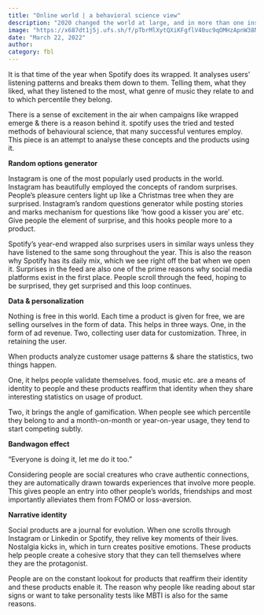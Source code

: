```yaml
---
title: "Online world | a behavioral science view"
description: "2020 changed the world at large, and in more than one instance, for the better."
image: "https://x687dt1j5j.ufs.sh/f/pTbrMlXytQXiKFgflV40uc9qOMHzApnW38NDejVaClskLmrx"
date: "March 22, 2022"
author:
category: fbl
---
```


It is that time of the year when Spotify does its wrapped. It analyses users’ listening patterns and breaks them down to them. Telling them, what they liked, what they listened to the most, what genre of music they relate to and to which percentile they belong.

There is a sense of excitement in the air when campaigns like wrapped emerge & there is a reason behind it. spotify uses the tried and tested methods of behavioural science, that many successful ventures employ. This piece is an attempt to analyse these concepts and the products using it.

**Random options generator**

Instagram is one of the most popularly used products in the world. Instagram has beautifully employed the concepts of random surprises. People’s pleasure centers light up like a Christmas tree when they are surprised. Instagram’s random questions generator while posting stories and marks mechanism for questions like ‘how good a kisser you are’ etc. Give people the element of surprise, and this hooks people more to a product.

Spotify’s year-end wrapped also surprises users in similar ways unless they have listened to the same song throughout the year. This is also the reason why Spotify has its daily mix, which we see right off the bat when we open it. Surprises in the feed are also one of the prime reasons why social media platforms exist in the first place. People scroll through the feed, hoping to be surprised, they get surprised and this loop continues.

**Data & personalization**

Nothing is free in this world. Each time a product is given for free, we are selling ourselves in the form of data. This helps in three ways. One, in the form of ad revenue. Two, collecting user data for customization. Three, in retaining the user.

When products analyze customer usage patterns & share the statistics, two things happen.

One, it helps people validate themselves. food, music etc. are a means of identity to people and these products reaffirm that identity when they share interesting statistics on usage of product.

Two, it brings the angle of gamification. When people see which percentile they belong to and a month-on-month or year-on-year usage, they tend to start competing subtly.

**Bandwagon effect**

“Everyone is doing it, let me do it too.”

Considering people are social creatures who crave authentic connections, they are automatically drawn towards experiences that involve more people. This gives people an entry into other people’s worlds, friendships and most importantly alleviates them from FOMO or loss-aversion.

**Narrative identity**

Social products are a journal for evolution. When one scrolls through Instagram or Linkedin or Spotify, they relive key moments of their lives. Nostalgia kicks in, which in turn creates positive emotions. These products help people create a cohesive story that they can tell themselves where they are the protagonist.

People are on the constant lookout for products that reaffirm their identity and these products enable it. The reason why people like reading about star signs or want to take personality tests like MBTI is also for the same reasons.
